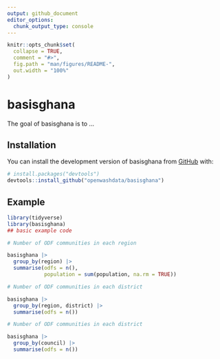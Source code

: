 ```yaml
---
output: github_document
editor_options: 
  chunk_output_type: console
---
```


<!-- README.md is generated from README.Rmd. Please edit that file -->

```r
knitr::opts_chunk$set(
  collapse = TRUE,
  comment = "#>",
  fig.path = "man/figures/README-",
  out.width = "100%"
)
```

# basisghana

<!-- badges: start -->
<!-- badges: end -->

The goal of basisghana is to ...

## Installation

You can install the development version of basisghana from [GitHub](https://github.com/) with:

``` r
# install.packages("devtools")
devtools::install_github("openwashdata/basisghana")
```

## Example

```r
library(tidyverse)
library(basisghana)
## basic example code

# Number of ODF communities in each region

basisghana |>
  group_by(region) |> 
  summarise(odfs = n(),
            population = sum(population, na.rm = TRUE))

# Number of ODF communities in each district

basisghana |>
  group_by(region, district) |> 
  summarise(odfs = n())

# Number of ODF communities in each district

basisghana |>
  group_by(council) |> 
  summarise(odfs = n())




```


